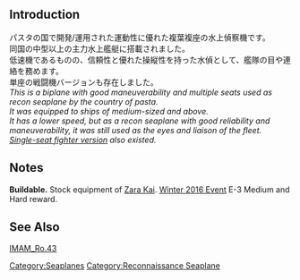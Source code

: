 {{Equipmentinfo
|name = Ro.43 Recon Seaplane
|id = 163
|japanesename = Ro.43水偵
|icon = {{Seaplane}}
|type = Recon Seaplane
|effect = {{Firepower}}+1, {{AA}}+1, {{ASW}}+2, {{Hit}}+2, {{Evasion}}+1, {{LOS}}+4
|radius = 3
|scrap = {{Fuel}}1, {{Ammo}}1, {{Bauxite}}2
|image = <gallery type="slideshow" widths="360px" position="center" hideaddbutton="true">
Equipment163-1.png
Equipment163-2.png
Equipment163-3.png
Equipment163-4.png
</gallery>
|CL = lime
|CA = lime
|CAV = lime
|BB = lime
|BBV = lime
|FASTBB = lime
|AV = lime
|SSV = lime
|AS = lime
|AO = lime
|CLP = lime}}

==Introduction==
パスタの国で開発/運用された運動性に優れた複葉複座の水上偵察機です。<br>
同国の中型以上の主力水上艦艇に搭載されました。
<br>低速機であるものの、信頼性と優れた操縦性を持った水偵として、艦隊の目や連絡を務めます。
<br>単座の戦闘機バージョンも存在しました。<br>

''This is a biplane with good maneuverability and multiple seats used as recon seaplane by the country of pasta.<br> It was equipped to ships of medium-sized and above.<br> It has a lower speed, but as a recon seaplane with good reliability and maneuverability, it was still used as the eyes and liaison of the fleet.<br> [[Ro.44 Seaplane Fighter|Single-seat fighter version]] also existed.''

==Notes==

'''Buildable.''' Stock equipment of [[Zara|Zara Kai]]. [[Winter 2016 Event#E-3|Winter 2016 Event]] E-3 Medium and Hard reward.

==See Also==
[[wikipedia:IMAM_Ro.43|IMAM_Ro.43]]
{{Equipmentlist}}
[[Category:Seaplanes]]
[[Category:Reconnaissance Seaplane]]